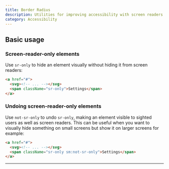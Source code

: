```yaml
---
title: Border Radius
description: Utilities for improving accessibility with screen readers.
category: Accessibility
---
```


## Basic usage

### Screen-reader-only elements

Use `sr-only` to hide an element visually without hiding it from screen readers:

```html
<a href="#">
  <svg><!-- ... --></svg>
  <span className="sr-only">Settings</span>
</a>
```

### Undoing screen-reader-only elements

Use `not-sr-only` to undo `sr-only`, making an element visible to sighted users as well as screen readers. This can be useful when you want to visually hide something on small screens but show it on larger screens for example:

```html
<a href="#">
  <svg><!-- ... --></svg>
  <span className="sr-only sm:not-sr-only">Settings</span>
</a>
```

---

